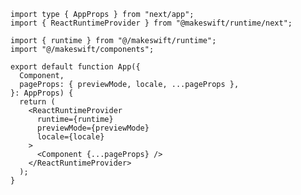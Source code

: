 ```tsx src/pages/_app.tsx
import type { AppProps } from "next/app";
import { ReactRuntimeProvider } from "@makeswift/runtime/next";

import { runtime } from "@/makeswift/runtime";
import "@/makeswift/components";

export default function App({
  Component,
  pageProps: { previewMode, locale, ...pageProps },
}: AppProps) {
  return (
    <ReactRuntimeProvider
      runtime={runtime}
      previewMode={previewMode}
      locale={locale}
    >
      <Component {...pageProps} />
    </ReactRuntimeProvider>
  );
}
```
